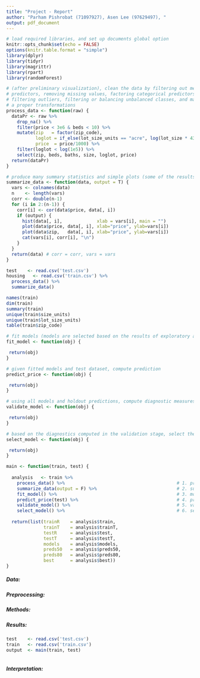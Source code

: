 ```yaml
---
title: "Project - Report"
author: "Parham Pishrobat (71097927), Asen Lee (97629497), "
output: pdf_document
---
```


```r
# load required libraries, and set up documents global option
knitr::opts_chunk$set(echo = FALSE)
options(knitr.table.format = "simple")
library(dplyr)
library(tidyr)
library(magrittr)
library(rpart)
library(randomForest)
```



```r
# (after preliminary visualization), clean the data by filtering out meaningless 
# predictors, removing missing values, factoring categorical predictors, 
# filtering outliers, filtering or balancing unbalanced classes, and making
# a proper transformations
process_data <- function(raw) { 
  dataPr <- raw %>%
    drop_na() %>%
    filter(price < 3e6 & beds < 10) %>%
    mutate(zip   = factor(zip_code),
           loglot = if_else(lot_size_units == "acre", log(lot_size * 43560), log(lot_size)),
           price  = price/1000) %>%
    filter(loglot < log(1e5)) %>%
    select(zip, beds, baths, size, loglot, price)
  return(dataPr)
}
```



```r
# produce many summary statistics and simple plots (some of the results such as correlations are saved in obj)
summarize_data <- function(data, output = T) { 
  vars <- colnames(data)
  n    <- length(vars)
  corr <- double(n-1)
  for (i in 2:(n-1)) {
    corr[i] <- cor(data$price, data[, i])
    if (output) {
      hist(data[, i],             xlab = vars[i], main = "")
      plot(data$price, data[, i], xlab="price", ylab=vars[i])
      plot(data$zip,   data[, i], xlab="price", ylab=vars[i])
      cat(vars[i], corr[i], "\n")
    }
  }
  return(data) # corr = corr, vars = vars
}
```



```r
test    <- read.csv('test.csv')   
housing   <- read.csv('train.csv') %>%
  process_data() %>%
  summarize_data()
```



```r
names(train)
dim(train)
summary(train)
unique(train$size_units)
unique(train$lot_size_units)
table(train$zip_code)
```



```r
# fit models (models are selected based on the results of exploratory analysis on train set)
fit_model <- function(obj) { 

 return(obj)
}
```



```r
# given fitted models and test dataset, compute prediction
predict_price <- function(obj) { 

 return(obj)
}
```



```r
# using all models and holdout predictions, compute diagnostic measures 
validate_model <- function(obj) { 

 return(obj)
}
```



```r
# based on the diagnostics computed in the validation stage, select the best performer
select_model <- function(obj) { 

 return(obj)
}
```



```r
main <- function(train, test) {
  
  analysis   <- train %>%
    process_data() %>%                                          # 1. process
    summarize_data(output = F) %>%                              # 2. summarize 
    fit_model() %>%                                             # 3. model
    predict_price(test) %>%                                     # 4. predict
    validate_model() %>%                                        # 5. validate
    select_model() %>%                                          # 6. select
  
  return(list(trainR    = analysis$train,
              trainT    = analysis$trainT,
              testR     = analysis$test,
              testT     = analysis$testT,
              models    = analysis$models,
              preds50   = analysis$preds50,
              preds80   = analysis$preds80,
              best      = analysis$best))
}
```





##### Data:


##### Preprocessing:


 

##### Methods:




##### Results:


```r
test    <- read.csv('test.csv')   
train   <- read.csv('train.csv') 
output  <- main(train, test)
```


```r

```


##### Interpretation:



```r

```




 